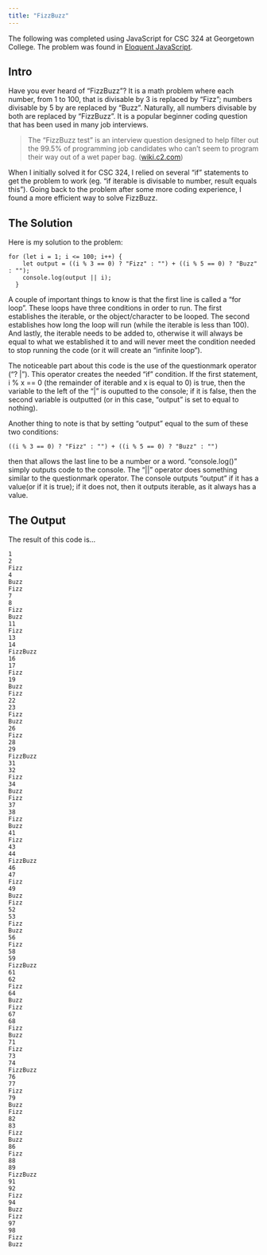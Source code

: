 ```yaml
---
title: "FizzBuzz"
---
```

The following was completed using JavaScript for CSC 324 at Georgetown College. The problem was found in [Eloquent JavaScript](https://eloquentjavascript.net).

## Intro
Have you ever heard of "FizzBuzz"? It is a math problem where each number, from 1 to 100, that is divisable by 3 is replaced by "Fizz";  numbers divisable by 5 by are replaced by "Buzz". Naturally, all numbers divisable by both are replaced by "FizzBuzz". It is a popular beginner coding question that has been used in many job interviews.

<blockquote>
The "FizzBuzz test" is an interview question designed to help filter out the 99.5% of programming job candidates who can't seem to program their way out of a wet paper bag. ([wiki.c2.com](http://wiki.c2.com/?FizzBuzzTest=))
</blockquote>

When I initially solved it for CSC 324, I relied on several "if" statements to get the problem to work (eg. "if iterable is divisable to number, result equals this"). Going back to the problem after some more coding experience, I found a more efficient way to solve FizzBuzz.

## The Solution
Here is my solution to the problem:

```
for (let i = 1; i <= 100; i++) {
    let output = ((i % 3 == 0) ? "Fizz" : "") + ((i % 5 == 0) ? "Buzz" : "");
    console.log(output || i);
  }
```

A couple of important things to know is that the first line is called a "for loop". These loops have three conditions in order to run. The first establishes the iterable, or the object/character to be looped. The second establishes how long the loop will run (while the iterable is less than 100). And lastly, the iterable needs to be added to, otherwise it will always be equal to what we established it to and will never meet the condition needed to stop running the code (or it will create an "infinite loop").

The noticeable part about this code is the use of the questionmark operator ("? | "). This operator creates the needed "if" condition. If the first statement, i % x == 0 (the remainder of iterable and x is equal to 0) is true, then the variable to the left of the "|" is ouputted to the console; if it is false, then the second variable is outputted (or in this case, "output" is set to equal to nothing).

Another thing to note is that by setting  "output" equal to the sum of these two conditions:
```
((i % 3 == 0) ? "Fizz" : "") + ((i % 5 == 0) ? "Buzz" : "")
```
then that allows the last line to be a number or a word. "console.log()" simply outputs code to the console. The "||" operator does something similar to the questionmark operator. The console outputs "output" if it has a value(or if it is true); if it does not, then it outputs iterable, as it always has a value.

## The Output
The result of this code is...
```
1
2
Fizz
4
Buzz
Fizz
7
8
Fizz
Buzz
11
Fizz
13
14
FizzBuzz
16
17
Fizz
19
Buzz
Fizz
22
23
Fizz
Buzz
26
Fizz
28
29
FizzBuzz
31
32
Fizz
34
Buzz
Fizz
37
38
Fizz
Buzz
41
Fizz
43
44
FizzBuzz
46
47
Fizz
49
Buzz
Fizz
52
53
Fizz
Buzz
56
Fizz
58
59
FizzBuzz
61
62
Fizz
64
Buzz
Fizz
67
68
Fizz
Buzz
71
Fizz
73
74
FizzBuzz
76
77
Fizz
79
Buzz
Fizz
82
83
Fizz
Buzz
86
Fizz
88
89
FizzBuzz
91
92
Fizz
94
Buzz
Fizz
97
98
Fizz
Buzz
```